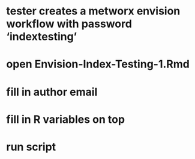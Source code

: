 # tester creates a metworx envision workflow with password 'indextesting'

# open Envision-Index-Testing-1.Rmd

# fill in author email

# fill in R variables on top

# run script
